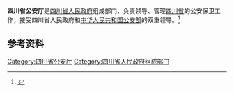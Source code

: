 {{Infobox PRCG
|color     = darkblue
|机构名称  = 四川省公安厅
|标志1     = Police Badge,P.R.China.svg
|标志1大小 = 120px
|标志1说明 = [[中华人民共和国人民警察警徽|中华人民共和国人民警察警徽]]
|职位1    = 厅长
|人员1    = [[叶寒冰|叶寒冰]]
|衔级1    =
|业务上级 = [[中华人民共和国公安部|中华人民共和国公安部]]
|组织上级 = [[四川省人民政府|四川省人民政府]]
|中共上级 = [[中国共产党四川省委员会|中国共产党四川省委员会]]
|中共本级 = 中国共产党四川省公安厅委员会
|机构类型 = [[四川省人民政府|四川省人民政府]]组成部门<br />[[四川省|四川省]][[公安机关|公安机关]]
|行政级别 = 正地厅级
|时期1    =
|机构1    =
|时期2    =
|机构2    =
|时期3    =
|机构3    =
|时期4    =
|机构4    =
|时期5    =
|机构5    =
|地址1    = [[四川省|四川省]]
|电话0    =
|官网     = [http://gat.sc.gov.cn/ gat.sc.gov.cn]
|信息公开 =
}}

'''四川省公安厅'''是[[四川省人民政府|四川省人民政府]]组成部门，负责领导、管理[[四川省|四川省]]的公安保卫工作，接受四川省人民政府和[[中华人民共和国公安部|中华人民共和国公安部]]的双重领导。<ref>{{Cite book|title=犯罪学大辞书|author=康树华, 王岱, 冯树梁主编|publisher=甘肃人民出版社|year=1995|isbn=|location=兰州|pages=}}</ref>

== 参考资料 ==
{{reflist}}

[[Category:四川省公安厅|Category:四川省公安厅]]
[[Category:四川省人民政府组成部门|Category:四川省人民政府组成部门]]